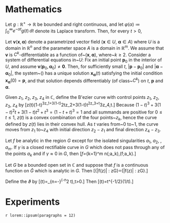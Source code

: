 
```{=latex}
\cleardoublepage
\appendix
\setappendixname

```

# Mathematics

\def\bE{\mathbf{E}}
\def\bB{\mathbf{B}}
\def\bJ{\mathbf{J}}
\def\bx{\mathbf{x}}
\def\by{\mathbf{y}}
\def\bv{\mathbf{v}}
\def\bp{\mathbf{p}}
\def\bxdot{\mathbf{\dot x}}
\def\bal{\boldsymbol{\alpha}}
\def\bphi{\boldsymbol{\varphi}}
\def\e{\varepsilon}
\textbf{An inversion formula:} Let $g:\mathbb{R}^+\to \mathbb{R}$
 be bounded and right continuous, and let
$\varphi(\alpha)\coloneq\int_0^\infty e^{-\alpha t}g(t)\,dt$ denote its Laplace transform. Then, for every $t>0$,
\begin{equation}
g(t)=\lim_{\mathstrut\e\to 0}\lim_{\mathstrut\lambda\to\infty}\e^{-1}\sum_{\lambda t<k\le (\lambda+\e)t}
\frac{(-1)^k}{k!}\lambda^k\varphi ^{(k)}(\lambda).
\end{equation}

\textbf{Solutions of systems of ODEs:} Let $\bv(\bx,\bal)$ denote a parametrized vector field ($\bx\in U$, $\bal\in A$) where $U$ is a domain in $\mathbb{R}^n$ and the parameter space $A$ is a domain in $\mathbb{R}^m$. We assume that $\bv$ is $C^k$-differentiable as a function of~$(\bx,\bal)$, where~$k\ge 2$. Consider a system of differential equations in~$U$:
\begin{equation}
\bxdot=\bv(\bx,\bal),\qquad \bx\in U\label{eq:first}
\end{equation}
 Fix an initial point $\bp_0$ in the interior of $U$, and assume $\bv(\bp_0,\bal_0)\neq\mathbf{0}$. Then, for sufficiently small $t$, $|\bp-\bp_0|$ and $|\bal-\bal_0|$, the system~(\ref{eq:first}) has a unique solution $\bx_{\bal}(t)$  satisfying the initial condition $\bx_{\bal}(0)=\bp$, and that solution depends differentiably (of class~$C^k$) on $t$, $\bp$ and $\bal$.

\textbf{Stirling's formula:} 
\begin{equation}
\Gamma(z)\sim e^{-z}z^{z-1/2}\sqrt{2\pi}\bigg[1+\frac{1}{12z}+\frac{1}{288z^2}-\frac{139}{51840z^3}+\ldots\bigg],\quad z\to\infty \text{ in $|\arg z|<\pi$}.
\end{equation}

\textbf{B\'ezier curves:} Given $z_1$,
$z_2$,
$z_3$,
$z_4$ in  $\mathbb{C}$, define  the B\'ezier
curve with control points $z_1$, $z_2$, $z_3$, $z_4$ by
\[z(t)\coloneq(1-t)^3z_1+3(1-t)^2tz_2+3(1-t)t^2z_3+t^3z_4,\qquad 0\le t\le 1.\]
Because $(1-t)^3+3(1-t)^2t+3(1-t)t^2+t^3=(1-t+t)^3=1$
and all summands are positive for $0\le t\le1$, $z(t)$
is a convex combination of the four points~$z_k$, hence
the curve defined by $z(t)$ lies in their convex hull. As $t$ varies from~$0$ to~$1$, the curve moves from
$z_1$ to~$z_4$ with initial direction $z_2-z_1$ and final direction $z_4-z_3$. 

\textbf{Maxwell's equations:}
\begin{equation*}
\begin{aligned}
\bB'&=-c\nabla\times\bE\\
\bE'&=c\nabla\times\bB-4\pi \bJ.
\end{aligned}
\end{equation*}

\textbf{Residue theorem:} Let $f$ be analytic in the region $G$ except for the isolated singularities $a_1$, $a_2$, \ldots, $a_m$. If $\gamma$ is a closed rectifiable curve in $G$ which does not pass through any of the points $a_k$ and if $\gamma\approx 0$ in $G$, then
\[\frac{1}{2\pi i}\int_\gamma f=\sum_{k=1}^m n(\gamma;a_k)\,\mathrm{Res}(f;a_k).\]

\textbf{Maximum modulus principle:} Let $G$ be a bounded open set in  $\mathbb{C}$ and suppose that $f$ is a continuous function on $\bar G$ which is analytic in $G$. Then
\[\max \{|f(z)| : z\in \bar G\}=\max\{|f(z)| : z\in \partial G\}.\]

\textbf{Jacobi's identity:} Define the \emph{theta function}  $\vartheta$ by
\[\vartheta(t)=\sum_{n=-\infty}^\infty \exp(-\pi n^2 t),\qquad t>0.\]
 Then
\[\vartheta(t)=t^{-1/2}\vartheta(1/t).\]

# Experiments

`r lorem::ipsum(paragraphs = 12)`
